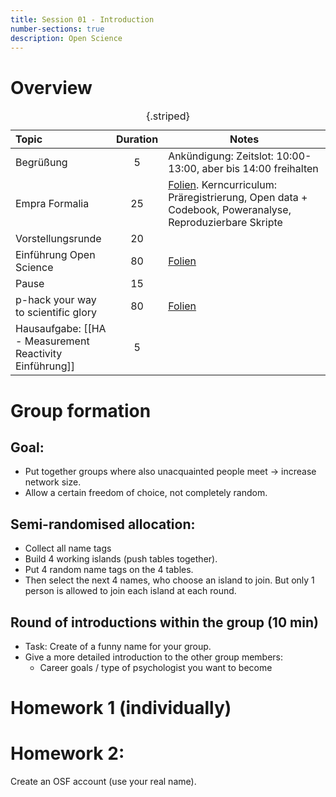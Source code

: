 ---
title: Session 01 - Introduction
number-sections: true
description: Open Science
---

# Overview

| Topic                                                   | Duration | Notes                                                                                                        |
| :------------------------------------------------------ | :------: | ------------------------------------------------------------------------------------------------------------ |
| Begrüßung                                               |    5     | Ankündigung: Zeitslot: 10:00-13:00, aber bis 14:00 freihalten                                                |
| Empra Formalia                                          |    25    | [Folien](topics/Empra-Orga/Empra-Orga.qmd). Kerncurriculum: Präregistrierung, Open data + Codebook, Poweranalyse, Reproduzierbare Skripte |
| Vorstellungsrunde                                       |    20    |                                                                                                              |
| Einführung Open Science                                 |    80    | [Folien](TODO)                                                                                               |
| Pause                                                   |    15    |                                                                                                              |
| p-hack your way to scientific glory                     |    80    | [Folien](TODO)                                                                                               |
| Hausaufgabe: [[HA - Measurement Reactivity Einführung]] |    5     |                                                                                                              |

: {.striped}


# Group formation

## Goal:

- Put together groups where also unacquainted people meet -> increase network size.
- Allow a certain freedom of choice, not completely random.

## Semi-randomised allocation:

- Collect all name tags
- Build 4 working islands (push tables together).
- Put 4 random name tags on the 4 tables.
- Then select the next 4 names, who choose an island to join. But only 1 person is allowed to join each island at each round.

## Round of introductions within the group (10 min)

- Task: Create of a funny name for your group.
- Give a more detailed introduction to the other group members:
  - Career goals / type of psychologist you want to become


# Homework 1 (individually)

# Homework 2:

Create an OSF account (use your real name).